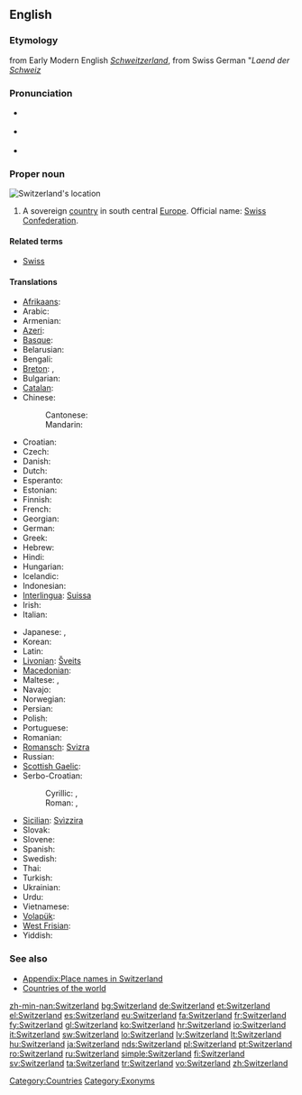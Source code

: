 ==English==

===Etymology===
from Early Modern English ''[[Schweitzerland]]'', from Swiss German "''Laend der [[Schweiz]]''
{{wikipedia}}

===Pronunciation===
* {{a|UK}} {{IPA|/ˈswɪt.səl.ənd/}}
* {{a|US}} {{IPA|/ˈswɪt.sɚ.lənd/}}
* {{audio|en-us-Switzerland.ogg|Audio (US)}}

===Proper noun===
[[Image:LocationSwitzerland.svg|thumb|Switzerland's location]]
{{en-proper noun}}

# A sovereign [[country]] in south central [[Europe]]. Official name: [[Swiss Confederation]].

====Related terms====
* [[Swiss]]

====Translations====
{{trans-top|sovereign country}}
* [[Afrikaans]]: {{t-|af|Switserland|xs=Afrikaans}}
* Arabic: {{t|ar|سويسرا|f|tr=suwísra}}
* Armenian: {{t-|hy|Շվեյցարիա|tr=Šveyc'aria}}
* [[Azeri]]: {{t|az|İsveçrə|xs=Azeri}}
* [[Basque]]: {{t|eu|Suitza|xs=Basque}}
* Belarusian: {{t|be|Швейцарыя|f|tr=Švejcáryja|xs=Belarusian}}
* Bengali: {{t|bn|সুইজারল্যান্ড|tr=su'ijārlyānḍ|sc=Beng|xs=Bengali}}
* [[Breton]]: {{t-|br|Suis|xs=Breton}}, {{t|br|Bro-Suis|xs=Breton}}
* Bulgarian: {{t+|bg|Швейцария|f|tr=Švejcárija}}
* [[Catalan]]: {{t|ca|Suïssa|f}}
* Chinese:
*: Cantonese: {{tø|yue|瑞士|tr=seoi6 si6|sc=Hani}}
*: Mandarin: {{t-|cmn|瑞士|tr=Ruìshì|sc=Hani}}
* Croatian: {{t+|hr|Švicarska|f}}
* Czech: {{t+|cs|Švýcarsko|n}}
* Danish: {{t+|da|Schweiz}}
* Dutch: {{t+|nl|Zwitserland}}
* Esperanto: {{t-|eo|Svislando|xs=Esperanto}}
* Estonian: {{t+|et|Šveits}}
* Finnish: {{t+|fi|Sveitsi}}
* French: {{t+|fr|Suisse}}
* Georgian: {{t|ka|შვეიცარია|tr=šveic'aria|sc=Geor|xs=Georgian}}
* German: {{t+|de|Schweiz|f}}
* Greek: {{t+|el|Ελβετία|f|tr=Elvetía}}
* Hebrew: {{t+|he|שווייץ|f|tr=shváyitz}}
* Hindi: {{t|hi|स्विट्ज़रलैण्ड|tr=sviṭzarlaiṇḍ|xs=Hindi}}
* Hungarian: {{t+|hu|Svájc}}
* Icelandic: {{t+|is|Sviss|f}}
* Indonesian: {{t|id|Swis|xs=Indonesian}}
* [[Interlingua]]: [[Suissa]]
* Irish: {{t|ga|an Eilvéis|f|xs=Irish}}
* Italian: {{t+|it|Svizzera|f}}
{{trans-mid}}
* Japanese: {{t+|ja|スイス|tr=Suisu}}, {{qualifier|obsolete}} {{t|ja|瑞西}}
* Korean: {{t|ko|스위스|tr=Seuwiseu|sc=Hang}}
* Latin: {{t-|la|Helvetia|f|alt=Helvētia}}
* [[Livonian]]: [[Šveits]]
* [[Macedonian]]: {{t+|mk|Швајцарија|f|tr=Švajcarija}}
* Maltese: {{t-|mt|Svizzera|xs=Maltese}}, {{t-|mt|l-Isvizzera|xs=Maltese}}
* Navajo: {{tø|nv|Swis bikéyah}}
* Norwegian: {{t+|no|Sveits}}
* Persian: {{t|fa|سوئیس}}
* Polish: {{t+|pl|Szwajcaria|f}}
* Portuguese: {{t+|pt|Suíça|f}}
* Romanian: {{t+|ro|Elveţia|f}}
* [[Romansch]]: [[Svizra]] {{f}}
* Russian: {{t+|ru|Швейцария|f|tr=Švejcárija}}
* [[Scottish Gaelic]]: {{t-|gd|Eilbheis|f|alt=an Eilbheis|xs=Scottish Gaelic}}
* Serbo-Croatian:
*: Cyrillic: {{t|sh|Швајцарска|f|sc=Cyrl|xs=Serbo-Croatian}}  {{qualifier|Serbian}}, {{t|sh|Швицарска|f|sc=Cyrl|xs=Serbo-Croatian}}
*: Roman: {{t|sh|Švajcarska|f|xs=Serbo-Croatian}}, {{t|sh|Švicarska|f|alt=Švȉcarskā|xs=Serbo-Croatian}} {{qualifier|Bosnian, Croatian}}
* [[Sicilian]]: [[Svìzzira]] {{f}}
* Slovak: {{t|sk|Švajčiarsko}}
* Slovene: {{t+|sl|Švica|f}}
* Spanish: {{t+|es|Suiza|f}}
* Swedish: {{t+|sv|Schweiz}}
* Thai: {{t|th|วิตเซอร์แลนด์|tr=wítserlaen}}
* Turkish: {{t+|tr|İsviçre}}
* Ukrainian: {{t|uk|Швейцарія|f|tr=Švejcárija|xs=Ukrainian}}
* Urdu: {{t|ur|سویٹزر لینڈ|tr=sviṭzar laiṇḍ|xs=Urdu}}
* Vietnamese: {{t-|vi|Thụy Sĩ|xs=Vietnamese}}
* [[Volapük]]: {{t|vo|Jveizän|xs=Volapük}}
* [[West Frisian]]: {{t|fy|Switserlân}}
* Yiddish: {{t-|yi|שווייץ|f|tr=sh'váyitz|sc=Hebr|xs=Yiddish}}
{{trans-bottom}}

===See also===
* [[Appendix:Place names in Switzerland]]
* [[Appendix:Countries of the world|Countries of the world]]

[[Category:Countries]]
[[Category:Exonyms]]

[[zh-min-nan:Switzerland]]
[[bg:Switzerland]]
[[de:Switzerland]]
[[et:Switzerland]]
[[el:Switzerland]]
[[es:Switzerland]]
[[eu:Switzerland]]
[[fa:Switzerland]]
[[fr:Switzerland]]
[[fy:Switzerland]]
[[gl:Switzerland]]
[[ko:Switzerland]]
[[hr:Switzerland]]
[[io:Switzerland]]
[[it:Switzerland]]
[[sw:Switzerland]]
[[lo:Switzerland]]
[[lv:Switzerland]]
[[lt:Switzerland]]
[[hu:Switzerland]]
[[ja:Switzerland]]
[[nds:Switzerland]]
[[pl:Switzerland]]
[[pt:Switzerland]]
[[ro:Switzerland]]
[[ru:Switzerland]]
[[simple:Switzerland]]
[[fi:Switzerland]]
[[sv:Switzerland]]
[[ta:Switzerland]]
[[tr:Switzerland]]
[[vo:Switzerland]]
[[zh:Switzerland]]